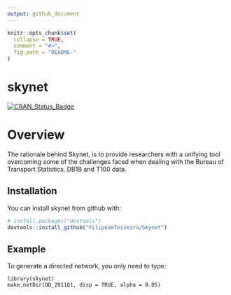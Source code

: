 ```yaml
---
output: github_document
---
```


<!-- README.md is generated from README.Rmd. Please edit that file -->

```r
knitr::opts_chunk$set(
  collapse = TRUE,
  comment = "#>",
  fig.path = "README-"
)
```

# skynet

[![CRAN_Status_Badge](http://www.r-pkg.org/badges/version/skynet)](https://cran.r-project.org/package=skynet)


# Overview

The rationale behind Skynet, is to provide researchers with a unifying tool overcoming some of the challenges faced when dealing with the Bureau of Transport Statistics, DB1B and T100 data.

## Installation

You can install skynet from github with:

```r
# install.packages("devtools")
devtools::install_github("FilipeamTeixeira/Skynet")
```

## Example

To generate a directed network, you only need to type:

    library(skynet)
    make.netDir(OD_2011Q1, disp = TRUE, alpha = 0.05)

